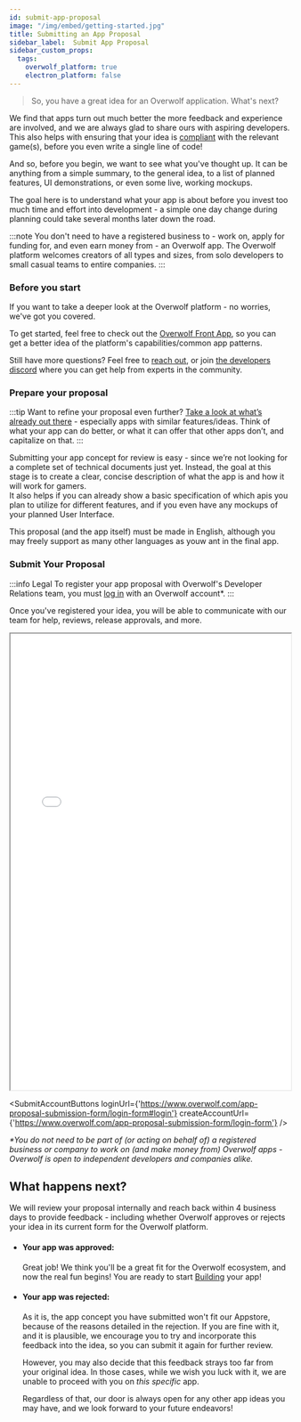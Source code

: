 ```yaml
---
id: submit-app-proposal
image: "/img/embed/getting-started.jpg"
title: Submitting an App Proposal
sidebar_label:  Submit App Proposal
sidebar_custom_props:
  tags:
    overwolf_platform: true
    electron_platform: false
---
```


> So, you have a great idea for an Overwolf application. What's next?

We find that apps turn out much better the more feedback and experience are involved, and we are always glad to share ours with aspiring developers.  
This also helps with ensuring that your idea is [compliant](/start/getting-started/game-compliance) with the relevant game(s), before you even write a single line of code!

And so, before you begin, we want to see what you've thought up. It can be anything from a simple summary,
to the general idea, to a list of planned features, UI demonstrations, or even some live, working mockups.

The goal here is to understand what your app is about before you invest too much time and effort into development -
a simple one day change during planning could take several months later down the road.

:::note
You don't need to have a registered business to - work on, apply for funding for, and even earn money from - an Overwolf app.
The Overwolf platform welcomes creators of all types and sizes, from solo developers to small casual teams to entire companies.
:::

### Before you start

If you want to take a deeper look at the Overwolf platform - no worries, we've got you covered.

To get started, feel free to check out the [Overwolf Front App](/start/basic-app/front-app), so you can get a better idea of the platform's capabilities/common app patterns.

Still have more questions? Feel free to [reach out](/support/contact-us), or join [the developers discord](https://discord.gg/overwolf-developers) where you can get help from experts in the community.

### Prepare your proposal

:::tip Want to refine your proposal even further?
[Take a look at what’s already out there](https://www.overwolf.com/appstore) - especially apps with similar features/ideas.
Think of what your app can do better, or what it can offer that other apps don’t, and capitalize on that.
:::

Submitting your app concept for review is easy - since we’re not looking for a complete set of technical documents just yet.
Instead, the goal at this stage is to create a clear, concise description of what the app is and how it will work for gamers.  
It also helps if you can already show a basic specification of which apis you plan to utilize for different features,
and if you even have any mockups of your planned User Interface.

This proposal (and the app itself) must be made in English, although you may freely support as many other languages as youw ant in the final app.

### Submit Your Proposal
:::info Legal
To register your app proposal with Overwolf's Developer Relations team, you must [log in](https://www.overwolf.com/app-proposal-submission-form/login-form#login) with an Overwolf account*.
:::

Once you've registered your idea, you will be able to communicate with our team for help, reviews, release approvals, and more.

<SkipMe>
  <iframe src="/html/submission-form/form.html" width="100%" height="820px" style={{marginButtom: "30px"}}></iframe>
</SkipMe>

<SubmitAccountButtons
  loginUrl={'https://www.overwolf.com/app-proposal-submission-form/login-form#login'}
  createAccountUrl={'https://www.overwolf.com/app-proposal-submission-form/login-form'}
 />

*\*You do not need to be part of (or acting on behalf of) a registered business or company to work on (and make money from) Overwolf apps - Overwolf is open to independent developers and companies alike.*

## What happens next?

We will review your proposal internally and reach back within 4 business days to provide feedback -
including whether Overwolf approves or rejects your idea in its current form for the Overwolf platform.

- #### Your app was approved:
  Great job! We think you'll be a great fit for the Overwolf ecosystem, and now the real fun begins! You are ready to start [Building][building] your app!
- #### Your app was rejected:
  As it is, the app concept you have submitted won't fit our Appstore, because of the reasons detailed in the rejection. If you are fine with it,
and it is plausible, we encourage you to try and incorporate this feedback into the idea, so you can submit it again for further review.

  However, you may also decide that this feedback strays too far from your original idea. In those cases, while we wish you luck with it, we are unable
to proceed with you on *this specific* app.

  Regardless of that, our door is always open for any other app ideas you may have, and we look forward to your future endeavors!

[building]: /start/getting-started/app-creation-process#build